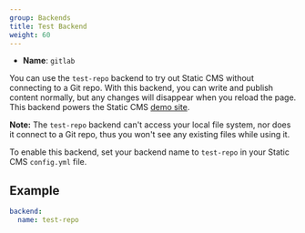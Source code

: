 ```yaml
---
group: Backends
title: Test Backend
weight: 60
---
```


- **Name**: `gitlab`

You can use the `test-repo` backend to try out Static CMS without connecting to a Git repo. With this backend, you can write and publish content normally, but any changes will disappear when you reload the page. This backend powers the Static CMS [demo site](https://static-cms-demo.netlify.app/).

**Note:** The `test-repo` backend can't access your local file system, nor does it connect to a Git repo, thus you won't see any existing files while using it.

To enable this backend, set your backend name to `test-repo` in your Static CMS `config.yml` file.

## Example

```yaml
backend:
  name: test-repo
```
